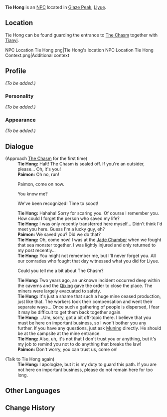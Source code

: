 {{Meta
<!-- Remove this template after adding the missing info -->
|missing_NPC_profile  = yes
}}
{{Character Infobox
|type             = NPC
|image            = NPC Tie Hong.png
|region           = Liyue
|affiliation      = Millelith
|title            = Millelith Soldier
}}
'''Tie Hong''' is an [[NPC]] located in [[Glaze Peak]], [[Liyue]].

==Location==
Tie Hong can be found guarding the entrance to [[The Chasm]] together with [[Tianyi]].
<gallery hideaddbutton="true" captionalign="center">
NPC Location Tie Hong.png|Tie Hong's location
NPC Location Tie Hong Context.png|Additional context
</gallery>

==Profile==
<!-- detailed story/lore information goes here -->
''(To be added.)''

===Personality===
''(To be added.)''

===Appearance===
''(To be added.)''

==Dialogue==
{{Dialogue start}}
;(Approach [[The Chasm]] for the first time)
:'''Tie Hong:''' Halt! The Chasm is sealed off. If you're an outsider, please... Oh, it's you!
:'''Paimon:''' Oh no, run!
:{{DIcon}} Paimon, come on now.
:{{DIcon}} You know me?
:{{DIcon}} We've been recognized! Time to scoot!
:'''Tie Hong:''' Hahaha! Sorry for scaring you. Of course I remember you. How could I forget the person who saved my life?
:'''Tie Hong:''' I was only recently transferred here myself... Didn't think I'd meet you here. Guess I'm a lucky guy, eh?
:'''Paimon:''' We saved you? Did we do that?
:'''Tie Hong:''' Oh, come now! I was at the [[Jade Chamber]] when we fought that sea monster together. I was lightly injured and only returned to my post recently...
:'''Tie Hong:''' You might not remember me, but I'll never forget you. All our comrades who fought that day witnessed what you did for Liyue.
:{{DIcon}} Could you tell me a bit about The Chasm?
:'''Tie Hong:''' Two years ago, an unknown incident occurred deep within the caverns and the [[Qixing]] gave the order to close the place. The miners were largely evacuated to safety.
:'''Tie Hong:''' It's just a shame that such a huge mine ceased production, just like that. The workers took their compensation and went their separate ways... Once such a gathering of people is dispersed, I fear it may be difficult to get them back together again.
:'''Tie Hong:''' ...Um, sorry, got a bit off-topic there. I believe that you must be here on important business, so I won't bother you any further. If you have any questions, just ask [[Muning]] directly. He should be at the campsite at the mine entrance.
:'''Tie Hong:''' Also, uh, it's not that I don't trust you or anything, but it's my job to remind you not to do anything that breaks the law!
:'''Paimon:''' Don't worry, you can trust us, come on!

;(Talk to Tie Hong again)
:'''Tie Hong:''' I apologize, but it is my duty to guard this path. If you are not here on important business, please do not remain here for too long.
{{Dialogue end}}
<!--
==Trivia==
-->
==Other Languages==
{{Other Languages
|default_hidden = 1
|en      = Tie Hong
|zhs     = 铁弘
|zhs_rm  = Tiě Hóng
|zht     = 鐵弘
|zht_rm  = Tiě Hóng
|ja      = 鉄弘
|ja_rm   = Tetsukou{{Assumed}}
|ko      = 철홍
|ko_rm   = 
|es      = Tie Hong
|fr      = Tie Hong
|ru      = Те Хун
|th      = Tie Hong
|vi      = Tie Hong
|de      = Tie Hong
|id      = Tie Hong
|pt      = Tie Hong
}}

==Change History==
{{Change History|2.6}}
<!--
==References==
{{Reflist}}
-->